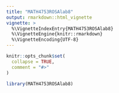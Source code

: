 ```yaml
---
title: "MATH4753ROSAlab8"
output: rmarkdown::html_vignette
vignette: >
  %\VignetteIndexEntry{MATH4753ROSAlab8}
  %\VignetteEngine{knitr::rmarkdown}
  %\VignetteEncoding{UTF-8}
---
```


```r
knitr::opts_chunk$set(
  collapse = TRUE,
  comment = "#>"
)
```

```r
library(MATH4753ROSAlab8)
```
